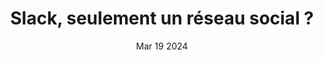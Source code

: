 ---
title : "Slack, seulement un réseau social ?"
date : Mar 19 2024
tags :
    - outils
description : "Slack est une application permettant de communiquer et de collaborer, d'échanger des documents. Mais peut-on aller plus loin avec Slack ?"
banner : "/images/scott-webb-bmmcfZqSjBU-unsplash.webp"
url : "https://blog.maxds.fr/article-fonctionnalites-slack/"
---